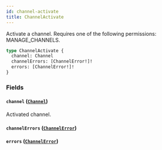 ```yaml
---
id: channel-activate
title: ChannelActivate
---
```



Activate a channel. Requires one of the following permissions: MANAGE_CHANNELS.

```graphql
type ChannelActivate {
  channel: Channel
  channelErrors: [ChannelError!]!
  errors: [ChannelError!]!
}
```


### Fields

#### `channel` ([`Channel`](../../../developer/api-reference/objects/channel))

Activated channel.


#### `channelErrors` ([`ChannelError`](../../../developer/api-reference/objects/channel-error))




#### `errors` ([`ChannelError`](../../../developer/api-reference/objects/channel-error))






